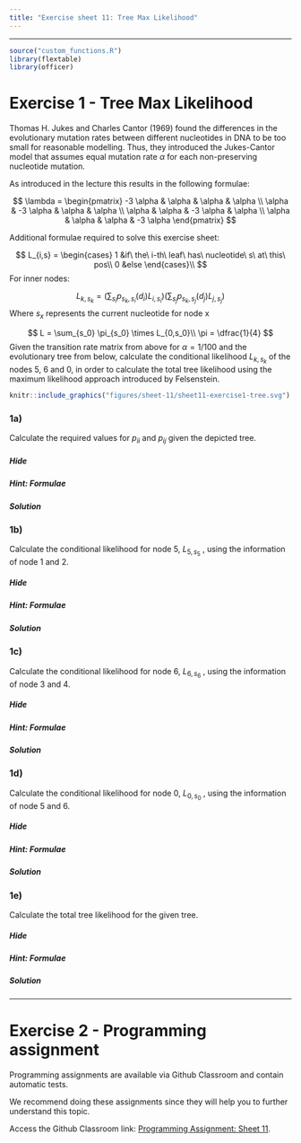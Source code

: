 ```yaml
---
title: "Exercise sheet 11: Tree Max Likelihood"
---
```


---------------------------------

```r
source("custom_functions.R")
library(flextable)
library(officer)
```


# Exercise 1 - Tree Max Likelihood

Thomas H. Jukes and Charles Cantor (1969) found the differences in the evolutionary mutation rates between different nucleotides in DNA to be too small for reasonable modelling. Thus, they introduced the Jukes-Cantor model that assumes equal mutation rate $\alpha$ for each non-preserving nucleotide mutation.

As introduced in the lecture this results in the following formulae:

$$
\lambda = 
  \begin{pmatrix}
    -3 \alpha & \alpha & \alpha & \alpha \\
    \alpha & -3 \alpha & \alpha & \alpha \\
    \alpha & \alpha & -3 \alpha & \alpha \\
    \alpha & \alpha & \alpha & -3 \alpha 
  \end{pmatrix}
$$
\begin{align}
  p_{ii}(t) &= \dfrac{1}{4}(1+3e^{-4\alpha t})\\
  p_{ij}(t) &= \dfrac{1}{4}(1-e^{-4\alpha t})\\
\end{align}

Additional formulae required to solve this exercise sheet:

$$
L_{i,s} =   \begin{cases}
  1 &if\ the\ i-th\ leaf\ has\ nucleotide\ s\ at\ this\ pos\\
  0 &else
  \end{cases}\\
$$
For inner nodes:

$$
L_{k,s_{k}} = (\sum_{s_i}p_{s_k,s_i}(d_i)L_{i,s_i})(\sum_{s_j}p_{s_k,s_j}(d_j)L_{j,s_j})
$$
Where $s_x$ represents the current nucleotide for node x

$$
L = \sum_{s_0} \pi_{s_0} \times L_{0,s_0}\\
\pi = \dfrac{1}{4}
$$
Given the transition rate matrix from above for $\alpha = 1/100$ and the evolutionary tree from below, calculate the conditional likelihood $L_{k,s_{k}}$ of the nodes 5, 6 and 0, in order to calculate the total tree likelihood using the maximum likelihood approach introduced by Felsenstein.

::::{#img1-p .extra-m}
::: {#img3 .tutorial-img}
```r
knitr::include_graphics("figures/sheet-11/sheet11-exercise1-tree.svg")
```
:::
::::

### 1a)

Calculate the required values for $p_{ii}$ and $p_{ij}$ given the depicted tree.

#### {.tabset} 


##### Hide

##### Hint: Formulae

\begin{align}
  p_{ii}(1) &= \frac{1}{4} * (1 + 3\times e^{-4\times\frac{1}{100}})\\
  p_{ij}(1) &= \frac{1}{4} * (1 - e^{-4\times\frac{1}{100}})\\
  p_{ii}(2) &= \frac{1}{4} * (1 + 3\times e^{-4\times 2\times\frac{1}{100}})\\
  p_{ij}(2) &= \frac{1}{4} * (1 - e^{-4\times 2 \times \frac{1}{100}})
\end{align}

##### Solution

\begin{align}
  p_{ii}(1) &= 0.9705920793642424 \\
  p_{ij}(1) &= 0.009802640211919206 \\
  p_{ii}(2) &= 0.9423372597899768 \\
  p_{ij}(2) &= 0.01922091340334106
\end{align}


#### {-}

### 1b)

Calculate the conditional likelihood for node 5, $L_{5,s_5}$ , using the information of node 1 and 2.

#### {.tabset} 


##### Hide

##### Hint: Formulae

\begin{align*}
L_{5,A} = &\:(p_{A,A}(1) \times L_{1,A} + p_{A,C}(1) \times L_{1,C} + p_{A,G}(1) \times L_{1,G} + p_{A,T}(1) \times L_{1,T}) \\ 
 \times &\:(p_{A,A}(1) \times L_{2,A} + p_{A,C}(1) \times L_{2,C} + p_{A,G}(1) \times L_{2,G} + p_{A,T}(1) \times L_{2,T}) \\ 
L_{5,C} = &\:(p_{C,A}(1) \times L_{1,A} + p_{C,C}(1) \times L_{1,C} + p_{C,G}(1) \times L_{1,G} + p_{C,T}(1) \times L_{1,T}) \\ 
 \times &\:(p_{C,A}(1) \times L_{2,A} + p_{C,C}(1) \times L_{2,C} + p_{C,G}(1) \times L_{2,G} + p_{C,T}(1) \times L_{2,T}) \\ 
L_{5,G} = &\:(p_{G,A}(1) \times L_{1,A} + p_{G,C}(1) \times L_{1,C} + p_{G,G}(1) \times L_{1,G} + p_{G,T}(1) \times L_{1,T}) \\ 
 \times &\:(p_{G,A}(1) \times L_{2,A} + p_{G,C}(1) \times L_{2,C} + p_{G,G}(1) \times L_{2,G} + p_{G,T}(1) \times L_{2,T}) \\ 
L_{5,T} = &\:(p_{T,A}(1) \times L_{1,A} + p_{T,C}(1) \times L_{1,C} + p_{T,G}(1) \times L_{1,G} + p_{T,T}(1) \times L_{1,T}) \\ 
 \times &\:(p_{T,A}(1) \times L_{2,A} + p_{T,C}(1) \times L_{2,C} + p_{T,G}(1) \times L_{2,G} + p_{T,T}(1) \times L_{2,T})
\end{align*}

##### Solution

\begin{align*}
L_{5,A} = &\:(0.970592 \times 1.000000 + 0.009803 \times 0.000000 + 0.009803 \times 0.000000 + 0.009803 \times 0.000000) \\ 
 \times &\:(0.970592 \times 1.000000 + 0.009803 \times 0.000000 + 0.009803 \times 0.000000 + 0.009803 \times 0.000000)\\ 
L_{5,A} = &\: 0.942049 \\ 
L_{5,C} = &\:(0.009803 \times 1.000000 + 0.970592 \times 0.000000 + 0.009803 \times 0.000000 + 0.009803 \times 0.000000) \\ 
 \times &\:(0.009803 \times 1.000000 + 0.970592 \times 0.000000 + 0.009803 \times 0.000000 + 0.009803 \times 0.000000)  \\ 
L_{5,C} = &\: 0.000096 \\  
L_{5,G} = &\:(0.009803 \times 1.000000 + 0.009803 \times 0.000000 + 0.970592 \times 0.000000 + 0.009803 \times 0.000000) \\ 
 \times &\:(0.009803 \times 1.000000 + 0.009803 \times 0.000000 + 0.970592 \times 0.000000 + 0.009803 \times 0.000000) \\ 
L_{5,G} = &\: 0.000096 \\
L_{5,T} = &\:(0.009803 \times 1.000000 + 0.009803 \times 0.000000 + 0.009803 \times 0.000000 + 0.970592 \times 0.000000) \\ 
 \times &\:(0.009803 \times 1.000000 + 0.009803 \times 0.000000 + 0.009803 \times 0.000000 + 0.970592 \times 0.000000) \\ 
L_{5,T} = &\: 0.000096
\end{align*}

#### {-}


### 1c)

Calculate the conditional likelihood for node 6, $L_{6,s_6}$ , using the information of node 3 and 4.

#### {.tabset} 


##### Hide

##### Hint: Formulae

\begin{align*}
L_{6,A} = &\:(p_{A,A}(1) \times L_{3,A} + p_{A,C}(1) \times L_{3,C} + p_{A,G}(1) \times L_{3,G} + p_{A,T}(1) \times L_{3,T}) \\ 
 \times &\:(p_{A,A}(2) \times L_{4,A} + p_{A,C}(2) \times L_{4,C} + p_{A,G}(2) \times L_{4,G} + p_{A,T}(2) \times L_{4,T}) \\
L_{6,C} = &\:(p_{C,A}(1) \times L_{3,A} + p_{C,C}(1) \times L_{3,C} + p_{C,G}(1) \times L_{3,G} + p_{C,T}(1) \times L_{3,T}) \\ 
 \times &\:(p_{C,A}(2) \times L_{4,A} + p_{C,C}(2) \times L_{4,C} + p_{C,G}(2) \times L_{4,G} + p_{C,T}(2) \times L_{4,T}) \\
L_{6,G} = &\:(p_{G,A}(1) \times L_{3,A} + p_{G,C}(1) \times L_{3,C} + p_{G,G}(1) \times L_{3,G} + p_{G,T}(1) \times L_{3,T}) \\ 
 \times &\:(p_{G,A}(2) \times L_{4,A} + p_{G,C}(2) \times L_{4,C} + p_{G,G}(2) \times L_{4,G} + p_{G,T}(2) \times L_{4,T}) \\  
L_{6,T} = &\:(p_{T,A}(1) \times L_{3,A} + p_{T,C}(1) \times L_{3,C} + p_{T,G}(1) \times L_{3,G} + p_{T,T}(1) \times L_{3,T}) \\ 
 \times &\:(p_{T,A}(2) \times L_{4,A} + p_{T,C}(2) \times L_{4,C} + p_{T,G}(2) \times L_{4,G} + p_{T,T}(2) \times L_{4,T}) \\
\end{align*}

##### Solution

\begin{align*}
L_{6,A} = &\:(0.970592 \times 0.000000 + 0.009803 \times 0.000000 + 0.009803 \times 1.000000 + 0.009803 \times 0.000000) \\ 
 \times &\:(0.942337 \times 0.000000 + 0.019221 \times 1.000000 + 0.019221 \times 0.000000 + 0.019221 \times 0.000000) \\
L_{6,A} = &\: 0.000188 \\ 
L_{6,C} = &\:(0.009803 \times 0.000000 + 0.970592 \times 0.000000 + 0.009803 \times 1.000000 + 0.009803 \times 0.000000) \\ 
 \times &\:(0.019221 \times 0.000000 + 0.942337 \times 1.000000 + 0.019221 \times 0.000000 + 0.019221 \times 0.000000) \\
L_{6,C} = &\: 0.009237 \\ 
L_{6,G} = &\:(0.009803 \times 0.000000 + 0.009803 \times 0.000000 + 0.970592 \times 1.000000 + 0.009803 \times 0.000000) \\ 
 \times &\:(0.019221 \times 0.000000 + 0.019221 \times 1.000000 + 0.942337 \times 0.000000 + 0.019221 \times 0.000000) \\
L_{6,C} = &\: 0.018656 \\ 
L_{6,T} = &\:(0.009803 \times 0.000000 + 0.009803 \times 0.000000 + 0.009803 \times 1.000000 + 0.970592 \times 0.000000) \\ 
 \times &\:(0.019221 \times 0.000000 + 0.019221 \times 1.000000 + 0.019221 \times 0.000000 + 0.942337 \times 0.000000) \\
L_{6,T} = &\: 0.000188 \\ 
\end{align*}

#### {-}

### 1d)

Calculate the conditional likelihood for node 0, $L_{0,s_0}$ , using the information of node 5 and 6.

#### {.tabset} 


##### Hide

##### Hint: Formulae

\begin{align*} 
L_{0,A} = &\:(p_{A,A}(1) \times L_{5,A} + p_{A,C}(1) \times L_{5,C} + p_{A,G}(1) \times L_{5,G} + p_{A,T}(1) \times L_{5,T}) \\ 
 \times &\:(p_{A,A}(2) \times L_{6,A} + p_{A,C}(2) \times L_{6,C} + p_{A,G}(2) \times L_{6,G} + p_{A,T}(2) \times L_{6,T}) \\ 
L_{0,C} = &\:(p_{C,A}(1) \times L_{5,A} + p_{C,C}(1) \times L_{5,C} + p_{C,G}(1) \times L_{5,G} + p_{C,T}(1) \times L_{5,T}) \\ 
 \times &\:(p_{C,A}(2) \times L_{6,A} + p_{C,C}(2) \times L_{6,C} + p_{C,G}(2) \times L_{6,G} + p_{C,T}(2) \times L_{6,T}) \\ 
L_{0,G} = &\:(p_{G,A}(1) \times L_{5,A} + p_{G,C}(1) \times L_{5,C} + p_{G,G}(1) \times L_{5,G} + p_{G,T}(1) \times L_{5,T}) \\ 
 \times &\:(p_{G,A}(2) \times L_{6,A} + p_{G,C}(2) \times L_{6,C} + p_{G,G}(2) \times L_{6,G} + p_{G,T}(2) \times L_{6,T}) \\ 
L_{0,T} = &\:(p_{T,A}(1) \times L_{5,A} + p_{T,C}(1) \times L_{5,C} + p_{T,G}(1) \times L_{5,G} + p_{T,T}(1) \times L_{5,T}) \\ 
 \times &\:(p_{T,A}(2) \times L_{6,A} + p_{T,C}(2) \times L_{6,C} + p_{T,G}(2) \times L_{6,G} + p_{T,T}(2) \times L_{6,T})
\end{align*}

##### Solution

\begin{align*}
L_{0,A} = &\:(0.970592 \times 0.942049 + 0.009803 \times 0.000096 + 0.009803 \times 0.000096 + 0.009803 \times 0.000096) \\ 
 \times &\:(0.942337 \times 0.000188 + 0.019221 \times 0.009237 + 0.019221 \times 0.018656 + 0.019221 \times 0.000188) \\
L_{0,A} = &\: 0.000656 \\ 
L_{0,C} = &\:(0.009803 \times 0.942049 + 0.970592 \times 0.000096 + 0.009803 \times 0.000096 + 0.009803 \times 0.000096) \\ 
 \times &\:(0.019221 \times 0.000188 + 0.942337 \times 0.009237 + 0.019221 \times 0.018656 + 0.019221 \times 0.000188) \\
L_{0,C} = &\: 0.000085 \\
L_{0,G} = &\:(0.009803 \times 0.942049 + 0.009803 \times 0.000096 + 0.970592 \times 0.000096 + 0.009803 \times 0.000096) \\ 
 \times &\:(0.019221 \times 0.000188 + 0.019221 \times 0.009237 + 0.942337 \times 0.018656 + 0.019221 \times 0.000188) \\ 
L_{0,G} = &\: 0.000166 \\
L_{0,T} = &\:(0.009803 \times 0.942049 + 0.009803 \times 0.000096 + 0.009803 \times 0.000096 + 0.970592 \times 0.000096) \\ 
 \times &\:(0.019221 \times 0.000188 + 0.019221 \times 0.009237 + 0.019221 \times 0.018656 + 0.942337 \times 0.000188) \\ 
L_{0,T} = &\: 0.000007
\end{align*}

#### {-}

### 1e)

Calculate the total tree likelihood for the given tree.

#### {.tabset} 


##### Hide

##### Hint: Formulae

\begin{align*}
L = (\pi \times L_{0,A}) + (\pi \times L_{0,C}) + (\pi \times L_{0,G}) + (\pi \times L_{0,T})
\end{align*}

##### Solution

\begin{align*}
L &= \frac{1}{4} * 0.000656 + \frac{1}{4} * 0.000085 \\ 
  &+ \frac{1}{4} * 0.000166 + \frac{1}{4} * 0.000007 \\
L &= 0.000228
\end{align*}

#### {-}

---------------------------------


# Exercise 2 - Programming assignment

Programming assignments are available via Github Classroom and contain automatic tests.

We recommend doing these assignments since they will help you to further understand this topic.

Access the Github Classroom link: [Programming Assignment: Sheet 11](https://classroom.github.com/a/jD1LT7d3).

